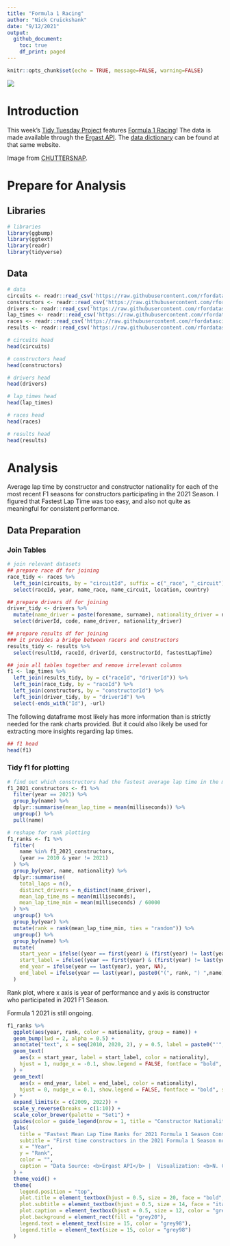 ```yaml
---
title: "Formula 1 Racing"
author: "Nick Cruickshank"
date: "9/12/2021"
output: 
  github_document:
    toc: true
    df_print: paged
---
```


```r
knitr::opts_chunk$set(echo = TRUE, message=FALSE, warning=FALSE)
```

![](https://images.unsplash.com/photo-1505739679850-7adc7776516b?ixid=MnwxMjA3fDB8MHxwaG90by1wYWdlfHx8fGVufDB8fHx8&ixlib=rb-1.2.1&auto=format&fit=crop&w=1050&q=80)

# Introduction

This week's [Tidy Tuesday Project](https://github.com/rfordatascience/tidytuesday/tree/master/data/2021/2021-09-07) features [Formula 1 Racing](https://en.wikipedia.org/wiki/Formula_One)! The data is made available through the [Ergast API](https://ergast.com/mrd/db/#csv). The [data dictionary](http://ergast.com/docs/f1db_user_guide.txt) can be found at that same website.

Image from [CHUTTERSNAP](https://unsplash.com/@chuttersnap).

# Prepare for Analysis

## Libraries

```r
# libraries
library(ggbump)
library(ggtext)
library(readr)
library(tidyverse)
```

## Data

```r
# data
circuits <- readr::read_csv('https://raw.githubusercontent.com/rfordatascience/tidytuesday/master/data/2021/2021-09-07/circuits.csv')
constructors <- readr::read_csv('https://raw.githubusercontent.com/rfordatascience/tidytuesday/master/data/2021/2021-09-07/constructors.csv')
drivers <- readr::read_csv('https://raw.githubusercontent.com/rfordatascience/tidytuesday/master/data/2021/2021-09-07/drivers.csv')
lap_times <- readr::read_csv('https://raw.githubusercontent.com/rfordatascience/tidytuesday/master/data/2021/2021-09-07/lap_times.csv')
races <- readr::read_csv('https://raw.githubusercontent.com/rfordatascience/tidytuesday/master/data/2021/2021-09-07/races.csv')
results <- readr::read_csv('https://raw.githubusercontent.com/rfordatascience/tidytuesday/master/data/2021/2021-09-07/results.csv')
```

```r
# circuits head
head(circuits)
```

```r
# constructors head
head(constructors)
```

```r
# drivers head 
head(drivers)
```

```r
# lap_times head 
head(lap_times)
```

```r
# races head 
head(races)
```

```r
# results head
head(results)
```

# Analysis

Average lap time by constructor and constructor nationality for each of the most recent F1 seasons for constructors participating in the 2021 Season. I figured that Fastest Lap Time was too easy, and also not quite as meaningful for consistent performance.

## Data Preparation

### Join Tables

```r
# join relevant datasets
## prepare race df for joining
race_tidy <- races %>%
  left_join(circuits, by = "circuitId", suffix = c("_race", "_circuit")) %>%
  select(raceId, year, name_race, name_circuit, location, country)

## prepare drivers df for joining
driver_tidy <- drivers %>%
  mutate(name_driver = paste(forename, surname), nationality_driver = nationality) %>%
  select(driverId, code, name_driver, nationality_driver)

## prepare results df for joining
### it provides a bridge between racers and constructors
results_tidy <- results %>%
  select(resultId, raceId, driverId, constructorId, fastestLapTime)

## join all tables together and remove irrelevant columns
f1 <- lap_times %>%
  left_join(results_tidy, by = c("raceId", "driverId")) %>%
  left_join(race_tidy, by = "raceId") %>%
  left_join(constructors, by = "constructorId") %>%
  left_join(driver_tidy, by = "driverId") %>%
  select(-ends_with("Id"), -url)
```

The following dataframe most likely has more information than is strictly needed for the rank charts provided. But it could also likely be used for extracting more insights regarding lap times.

```r
## f1 head
head(f1)
```

### Tidy f1 for plotting

```r
# find out which constructors had the fastest average lap time in the most recent year of the race
f1_2021_constructors <- f1 %>%
  filter(year == 2021) %>%
  group_by(name) %>%
  dplyr::summarise(mean_lap_time = mean(milliseconds)) %>%
  ungroup() %>%
  pull(name)

# reshape for rank plotting
f1_ranks <- f1 %>%
  filter(
    name %in% f1_2021_constructors,
    (year >= 2010 & year != 2021)
  ) %>%
  group_by(year, name, nationality) %>%
  dplyr::summarise(
    total_laps = n(),
    distinct_drivers = n_distinct(name_driver),
    mean_lap_time_ms = mean(milliseconds),
    mean_lap_time_min = mean(milliseconds) / 60000
  ) %>%
  ungroup() %>%
  group_by(year) %>%
  mutate(rank = rank(mean_lap_time_min, ties = "random")) %>%
  ungroup() %>%
  group_by(name) %>%
  mutate(
    start_year = ifelse((year == first(year) & (first(year) != last(year))), year, NA),
    start_label = ifelse((year == first(year) & (first(year) != last(year))), name, NA),
    end_year = ifelse(year == last(year), year, NA),
    end_label = ifelse(year == last(year), paste0("(", rank, ") ",name), NA)
  )
```

Rank plot, where x axis is year of performance and y axis is constructor who participated in 2021 F1 Season.

Formula 1 2021 is still ongoing.

```r
f1_ranks %>%
  ggplot(aes(year, rank, color = nationality, group = name)) + 
  geom_bump(lwd = 2, alpha = 0.5) + 
  annotate("text", x = seq(2010, 2020, 2), y = 0.5, label = paste0("'", seq(10, 20, 2)), color = "grey98", size = 5) + 
  geom_text(
    aes(x = start_year, label = start_label, color = nationality),
    hjust = 1, nudge_x = -0.1, show.legend = FALSE, fontface = "bold", size  = 5
  ) +
  geom_text(
    aes(x = end_year, label = end_label, color = nationality),
    hjust = 0, nudge_x = 0.1, show.legend = FALSE, fontface = "bold", size  = 5
  ) + 
  expand_limits(x = c(2009, 2022)) + 
  scale_y_reverse(breaks = c(1:10)) +
  scale_color_brewer(palette = "Set1") +
  guides(color = guide_legend(nrow = 1, title = "Constructor Nationality")) +
  labs(
    title = "Fastest Mean Lap Time Ranks for 2021 Formula 1 Season Constructors",
    subtitle = "First time constructors in the 2021 Formula 1 Season not included<br>",
    x = "Year",
    y = "Rank",
    color = "",
    caption = "Data Source: <b>Ergast API</b> |  Visualization: <b>N. Cruickshank</b> | #TidyTuesday",
  ) +
  theme_void() + 
  theme(
    legend.position = "top",
    plot.title = element_textbox(hjust = 0.5, size = 20, face = "bold", color = "grey98"),
    plot.subtitle = element_textbox(hjust = 0.5, size = 14, face = "italic", color = "grey80"),
    plot.caption = element_textbox(hjust = 0.5, size = 12, color = "grey80"),
    plot.background = element_rect(fill = "grey20"),
    legend.text = element_text(size = 15, color = "grey98"),
    legend.title = element_text(size = 15, color = "grey98")
  )
```


